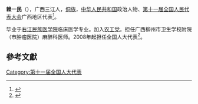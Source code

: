 '''赖一民'''（{{bd|1972年||}}），广西三江人，[[侗族|侗族]]，[[中华人民共和国|中华人民共和国]]政治人物、[[第十一届全国人民代表大会|第十一届全国人民代表大会]]广西地区代表<ref>{{cite web|author=新华网|title=第十一届全国人大代表|url=http://news.xinhuanet.com/ziliao/2008-03/03/content_7708230.htm?node=36628|publisher=新华网|accessdate=2014-01-07|archive-date=2014-01-10|archive-url=https://web.archive.org/web/20140110211415/http://news.xinhuanet.com/ziliao/2008-03/03/content_7708230.htm?node=36628|dead-url=no}}</ref>。

毕业于[[右江民族医学院|右江民族医学院]]临床医学专业。加入[[农工党|农工党]]。担任广西柳州市卫生学校附院（市肿瘤医院）麻醉科医师。2008年起担任全国人大代表<ref>{{cite news|title=全国人大代表信息-赖一民|url=http://210.82.31.1:8084/delegate/viewDelegate.action?dbid=112032|accessdate=2013-04-05|newspaper=全国人大网|archive-url=https://web.archive.org/web/20140522092730/http://www.npc.gov.cn/delegate/viewDelegate.action?dbid=112032|archive-date=2014-05-22|dead-url=yes}}</ref>。

==參考文獻==
{{reflist}}
[[Category:第十一届全国人大代表|Category:第十一届全国人大代表]]